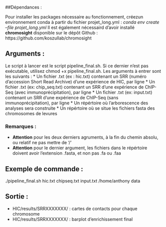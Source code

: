 ##Dépendances :

Pour installer les packages nécessaire au fonctionnement, créezun environnement conda à partir du fichier projet_long.yml : *conda env create --file projet_long.yml*
Il est également nécessaird d'avoir installé **chromosight** disponible sur le dépôt Github : https://github.com/koszullab/chromosight

## Arguments : 

Le script à lancer est le script pipeline_final.sh. Si ce dernier n'est pas exécutable, utilisez chmod +x pipeline_final.sh.
Les arguments à entrer sont les suivants : 
* Un fichier .txt (ex : hic.txt) contenant un SRR (numéro d'accession Short Read Archive) d'une expérience de HIC, par ligne
* Un fichier .txt (ex: chip_seq.txt) contenant un SRR d'une expérience de ChIP-Seq (avec immunoprécipitation), par ligne
* Un fichier .txt (ex: input.txt) contenant un SRR d'une expérience de ChIP-Seq (sans immunoprécipitation), par ligne
* Un répértoire où l'arborescence des analyses sera construite
* Un répértoire où se situe les fichiers fasta des chromosomes de levures

### Remarques :
* **Attention** pour les deux derniers agruments, à la fin du chemin absolu, ou relatif ne pas mettre de '/'
* **Attention** pour le dernier argument, les fichiers dans le répértoire doivent avoir l'extension .fasta, et non pas .fa ou .faa 

## Exemple de commande :

./pipeline_final.sh hic.txt chipseq.txt input.txt /home/anthony data

## Sortie :

* HIC/results/SRRXXXXXXX/ : cartes de contacts pour chaque chromosome
* HIC/results/SRRXXXXXXX/ : barplot d'enrichissement final

